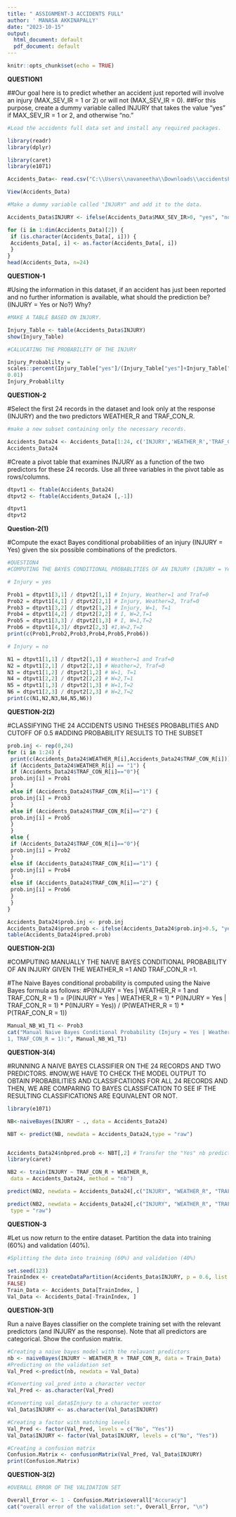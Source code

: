 ---
title: " ASSIGNMENT-3 ACCIDENTS FULL"
author: ' MANASA AKKINAPALLY'
date: "2023-10-15"
output:
  html_document: default
  pdf_document: default
---

```{r setup, include=FALSE}
knitr::opts_chunk$set(echo = TRUE)
```

**QUESTION1**

##Our goal here is to predict whether an accident just reported will involve an injury (MAX_SEV_IR = 1 or 2) or will not (MAX_SEV_IR = 0). 
##For this purpose, create a dummy variable called INJURY that takes the value “yes” if MAX_SEV_IR = 1 or 2, and otherwise “no.”

```{r}
#Load the accidents full data set and install any required packages.

library(readr)
library(dplyr)

```

```{r}

library(caret)
library(e1071)

```

```{r}
Accidents_Data<- read.csv("C:\\Users\\navaneetha\\Downloads\\accidentsFull.csv")

View(Accidents_Data)

```

```{r}

#Make a dummy variable called "INJURY" and add it to the data.

Accidents_Data$INJURY <- ifelse(Accidents_Data$MAX_SEV_IR>0, "yes", "no")

for (i in 1:dim(Accidents_Data)[2]) {
 if (is.character(Accidents_Data[, i])) {
 Accidents_Data[, i] <- as.factor(Accidents_Data[, i])
 }
}
head(Accidents_Data, n=24)

```

**QUESTION-1**

#Using the information in this dataset, if an accident has just been reported and no further information is available, what should the prediction be? (INJURY = Yes or No?) Why?

```{r}
#MAKE A TABLE BASED ON INJURY.

Injury_Table <- table(Accidents_Data$INJURY)
show(Injury_Table)

```
```{r}
#CALUCATING THE PROBABILITY OF THE INJURY 

Injury_Probablilty = 
scales::percent(Injury_Table["yes"]/(Injury_Table["yes"]+Injury_Table["no"]),
0.01)
Injury_Probablilty

```
**QUESTION-2**

#Select the first 24 records in the dataset and look only at the response (INJURY) and the two predictors WEATHER_R and TRAF_CON_R. 

```{r}
#make a new subset containing only the necessary records.

Accidents_Data24 <- Accidents_Data[1:24, c('INJURY','WEATHER_R','TRAF_CON_R')] 
Accidents_Data24

```

#Create a pivot table that examines INJURY as a function of the two predictors for these 24 records. Use all three variables in the pivot table as rows/columns.

```{r}
dtpvt1 <- ftable(Accidents_Data24)
dtpvt2 <- ftable(Accidents_Data24 [,-1])

dtpvt1
dtpvt2

```
**Question-2(1)**

#Compute the exact Bayes conditional probabilities of an injury (INJURY = Yes) given the six possible combinations of the predictors.

```{r}

#QUESTION4
#COMPUTING THE BAYES CONDITIONAL PROBABLITIES OF AN INJURY (INJURY = Yes) GIVEN THE SIX POSSIBILE COMBINATIONS OF THE PREDITCTORS.

# Injury = yes

Prob1 = dtpvt1[3,1] / dtpvt2[1,1] # Injury, Weather=1 and Traf=0
Prob2 = dtpvt1[4,1] / dtpvt2[2,1] # Injury, Weather=2, Traf=0
Prob3 = dtpvt1[3,2] / dtpvt2[1,2] # Injury, W=1, T=1
Prob4 = dtpvt1[4,2] / dtpvt2[2,2] # I, W=2,T=1
Prob5 = dtpvt1[3,3] / dtpvt2[1,3] # I, W=1,T=2
Prob6 = dtpvt1[4,3]/ dtpvt2[2,3] #I,W=2,T=2
print(c(Prob1,Prob2,Prob3,Prob4,Prob5,Prob6))

# Injury = no

N1 = dtpvt1[1,1] / dtpvt2[1,1] # Weather=1 and Traf=0
N2 = dtpvt1[2,1] / dtpvt2[2,1] # Weather=2, Traf=0
N3 = dtpvt1[1,2] / dtpvt2[1,2] # W=1, T=1
N4 = dtpvt1[2,2] / dtpvt2[2,2] # W=2,T=1
N5 = dtpvt1[1,3] / dtpvt2[1,3] # W=1,T=2
N6 = dtpvt1[2,3] / dtpvt2[2,3] # W=2,T=2
print(c(N1,N2,N3,N4,N5,N6))


```

**QUESTION-2(2)**

#CLASSIFYING THE 24 ACCIDENTS USING THESES PROBABLITIES AND CUTOFF OF 0.5
#ADDING PROBABILITY RESULTS TO THE SUBSET 

```{r}
prob.inj <- rep(0,24)
for (i in 1:24) {
 print(c(Accidents_Data24$WEATHER_R[i],Accidents_Data24$TRAF_CON_R[i]))
 if (Accidents_Data24$WEATHER_R[i] == "1") {
 if (Accidents_Data24$TRAF_CON_R[i]=="0"){
 prob.inj[i] = Prob1
 }
 else if (Accidents_Data24$TRAF_CON_R[i]=="1") {
 prob.inj[i] = Prob3
 }
 else if (Accidents_Data24$TRAF_CON_R[i]=="2") {
 prob.inj[i] = Prob5
 }
 }
 else {
 if (Accidents_Data24$TRAF_CON_R[i]=="0"){
 prob.inj[i] = Prob2
 }
 else if (Accidents_Data24$TRAF_CON_R[i]=="1") {
 prob.inj[i] = Prob4
 }
 else if (Accidents_Data24$TRAF_CON_R[i]=="2") {
 prob.inj[i] = Prob6
 }
 }
}

```
```{r}
Accidents_Data24$prob.inj <- prob.inj
Accidents_Data24$pred.prob <- ifelse(Accidents_Data24$prob.inj>0.5, "yes", "no")
table(Accidents_Data24$pred.prob)
```

**QUESTION-2(3)**

#COMPUTING MANUALLY THE NAIVE BAYES CONDITIONAL PROBABILITY OF AN INJURY GIVEN THE WEATHER_R =1 AND TRAF_CON_R =1.

#The Naive Bayes conditional probability is computed using the Naive Bayes formula as follows:
#P(INJURY = Yes | WEATHER_R = 1 and TRAF_CON_R = 1) = (P(INJURY = Yes | WEATHER_R = 1) * P(INJURY = Yes | TRAF_CON_R = 1) * P(INJURY = Yes)) / (P(WEATHER_R = 1) * P(TRAF_CON_R = 1))

```{r}

Manual_NB_W1_T1 <- Prob3
cat("Manual Naive Bayes Conditional Probability (Injury = Yes | Weather_R = 
1, TRAF_CON_R = 1):", Manual_NB_W1_T1)

```
**QUESTION-3(4)**

#RUNNING A NAIVE BAYES CLASSIFIER ON THE 24 RECORDS AND TWO PREDICTORS.
#NOW,WE HAVE TO CHECK THE MODEL OUTPUT TO OBTAIN PROBABILITIES AND CLASSIFCATIONS FOR ALL 24 RECORDS AND THEN, WE ARE COMPARING TO BAYES CLASSIFCATION TO SEE IF THE RESULTING CLASSIFICATIONS ARE EQUIVALENT OR NOT.

```{r}
library(e1071)

NB<-naiveBayes(INJURY ~ ., data = Accidents_Data24)

NBT <- predict(NB, newdata = Accidents_Data24,type = "raw")


Accidents_Data24$nbpred.prob <- NBT[,2] # Transfer the "Yes" nb prediction
library(caret)

NB2 <- train(INJURY ~ TRAF_CON_R + WEATHER_R, 
 data = Accidents_Data24, method = "nb")

predict(NB2, newdata = Accidents_Data24[,c("INJURY", "WEATHER_R", "TRAF_CON_R")])

predict(NB2, newdata = Accidents_Data24[,c("INJURY", "WEATHER_R", "TRAF_CON_R")],
 type = "raw")


```


**QUESTION-3**

#Let us now return to the entire dataset. Partition the data into training (60%) and validation (40%). 

```{r}

#Splitting the data into training (60%) and validation (40%)

set.seed(123)
TrainIndex <- createDataPartition(Accidents_Data$INJURY, p = 0.6, list =
FALSE)
Train_Data <- Accidents_Data[TrainIndex, ]
Val_Data <- Accidents_Data[-TrainIndex, ]

```

**QUESTION-3(1)**

Run a naive Bayes classifier on the complete training set with the relevant predictors (and INJURY as the response). Note that all predictors are categorical. Show the confusion matrix.

```{r}

#Creating a naive bayes model with the relavant predictors
nb <- naiveBayes(INJURY ~ WEATHER_R + TRAF_CON_R, data = Train_Data)
#Predicting on the validation set
Val_Pred <-predict(nb, newdata = Val_Data)

#Converting val_pred into a character vector
Val_Pred <- as.character(Val_Pred)

#Converting val_data$Injury to a character vector
Val_Data$INJURY <- as.character(Val_Data$INJURY)

#Creating a factor with matching levels
Val_Pred <- factor(Val_Pred, levels = c("No", "Yes"))
Val_Data$INJURY <- factor(Val_Data$INJURY, levels = c("No", "Yes"))

#Creating a confusion matrix
Confusion.Matrix <- confusionMatrix(Val_Pred, Val_Data$INJURY)
print(Confusion.Matrix)

```

**QUESTION-3(2)**

```{r}
#OVERALL ERROR OF THE VALIDATION SET 

Overall_Error <- 1 - Confusion.Matrix$overall["Accuracy"]
cat("overall error of the validation set:", Overall_Error, "\n")


```



